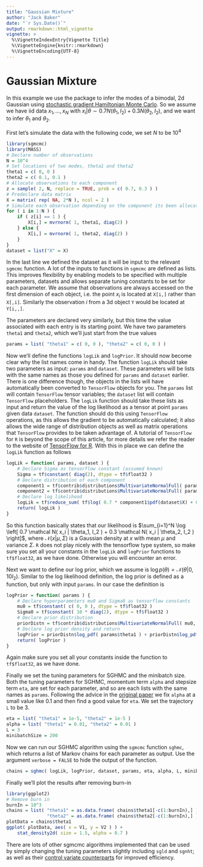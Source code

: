 ```yaml
---
title: "Gaussian Mixture"
author: "Jack Baker"
date: "`r Sys.Date()`"
output: rmarkdown::html_vignette
vignette: >
  %\VignetteIndexEntry{Vignette Title}
  %\VignetteEngine{knitr::rmarkdown}
  %\VignetteEncoding{UTF-8}
---
```


# Gaussian Mixture

In this example we use the package to infer the modes of a bimodal, 2d Gaussian using [stochastic gradient Hamiltonian Monte Carlo](https://arxiv.org/pdf/1402.4102v2.pdf). So we assume we have iid data $x_1, \dots, x_N$ with $x_i | \theta \sim 0.7 N( \theta_1, I_2 ) + 0.3 N( \theta_2, I_2 )$, and we want to infer $\theta_1$ and $\theta_2$.

First let's simulate the data with the following code, we set $N$ to be $10^4$
```r
library(sgmcmc)
library(MASS)
# Declare number of observations
N = 10^4
# Set locations of two modes, theta1 and theta2
theta1 = c( 0, 0 )
theta2 = c( 0.1, 0.1 )
# Allocate observations to each component
z = sample( 2, N, replace = TRUE, prob = c( 0.7, 0.3 ) )
# Predeclare data matrix
X = matrix( rep( NA, 2*N ), ncol = 2 )
# Simulate each observation depending on the component its been allocated
for ( i in 1:N ) {
    if ( z[i] == 1 ) {
        X[i,] = mvrnorm( 1, theta1, diag(2) )
    } else {
        X[i,] = mvrnorm( 1, theta2, diag(2) )
    }
}
dataset = list("X" = X)
```
In the last line we defined the dataset as it will be input to the relevant `sgmcmc` function. A lot of the inputs to functions in `sgmcmc` are defined as lists. This improves flexibility by enabling models to be specified with multiple parameters, datasets and allows separate tuning constants to be set for each parameter. We assume that observations are always accessed on the first dimension of each object, i.e. the point $x_i$ is located at `X[i,]` rather than `X[,i]`. Similarly the observation $i$ from a 3d object `Y` would be located at `Y[i,,]`.

The parameters are declared very similarly, but this time the value associated with each entry is its starting point. We have two parameters `theta1` and `theta2`, which we'll just start from the true values
```r
params = list( "theta1" = c( 0, 0 ), "theta2" = c( 0, 0 ) )
```

Now we'll define the functions `logLik` and `logPrior`. It should now become clear why the list names come in handy. The function `logLik` should take two parameters as input: `params` and `dataset`. These parameters will be lists with the same names as those you defined for `params` and `dataset` earlier. There is one difference though, the objects in the lists will have automatically been converted to `TensorFlow` objects for you. The `params` list will contain `TensorFlow` tensor variables; the `dataset` list will contain `TensorFlow` placeholders. The `logLik` function should take these lists as input and return the value of the log likelihood as a tensor at point `params` given data `dataset`. The function should do this using `TensorFlow` operations, as this allows the gradient to be automatically calculated; it also allows the wide range of distribution objects as well as matrix operations that `TensorFlow` provides to be taken advantage of. A tutorial of `TensorFlow` for `R` is beyond the scope of this article, for more details we refer the reader to the website of [TensorFlow for R](https://tensorflow.rstudio.com/). With this in place we can define the `logLik` function as follows
```r
logLik = function( params, dataset ) {
    # Declare Sigma as tensorflow constant (assumed known)
    Sigma = tf$constant( diag(2), dtype = tf$float32 )
    # Declare distribution of each component
    component1 = tf$contrib$distributions$MultivariateNormalFull( params$theta1, Sigma )
    component2 = tf$contrib$distributions$MultivariateNormalFull( params$theta2, Sigma )
    # Declare log likelihood
    logLik = tf$reduce_sum( tf$log( 0.7 * component1$pdf(dataset$X) + 0.3 * component2$pdf(dataset$X) ) )
    return( logLik )
}
```
So this function basically states that our likelihood is $\sum_{i=1}^N \log \left[ 0.7 \mathcal N( x_i | \theta_1, I_2 ) + 0.3 \mathcal N( x_i | \theta_2, I_2 ) \right]$, where $\mathcal N( x | \mu, \Sigma )$ is a Gaussian density at $x$ with mean $\mu$ and variance $\Sigma$. `R` does not play nicely with the tensorflow type system, so make sure you set all your constants in the `logLik` and `logPrior` functions to `tf$float32`, as we have done. Otherwise you will encounter an error.

Next we want to define our log prior, which we assume is $\log p( \theta ) = \mathcal N(\theta | 0,10I_2)$. Similar to the log likelihood definition, the log prior is defined as a function, but only with input `params`. In our case the definition is
```r
logPrior = function( params ) {
    # Declare hyperparameters mu0 and Sigma0 as tensorflow constants
    mu0 = tf$constant( c( 0, 0 ), dtype = tf$float32 )
    Sigma0 = tf$constant( 10 * diag(2), dtype = tf$float32 )
    # Declare prior distribution
    priorDistn = tf$contrib$distributions$MultivariateNormalFull( mu0, Sigma0 )
    # Declare log prior density and return
    logPrior = priorDistn$log_pdf( params$theta1 ) + priorDistn$log_pdf( params$theta2 )
    return( logPrior )
}
```
Again make sure you set all your constants inside the function to `tf$float32`, as we have done.

Finally we set the tuning parameters for SGHMC and the minibatch size. Both the tuning parameters for SGHMC, momentum term `alpha` and stepsize term `eta`, are set for each parameter, and so are each lists with the same names as `params`. Following the advice in the [original paper](https://arxiv.org/pdf/1402.4102v2.pdf) we fix `alpha` at a small value like $0.1$ and then find a good value for `eta`. We set the trajectory `L` to be 3.
```r
eta = list( "theta1" = 1e-5, "theta2" = 1e-5 )
alpha = list( "theta1" = 0.01, "theta2" = 0.01 )
L = 3
minibatchSize = 200
```

Now we can run our SGHMC algorithm using the `sgmcmc` function `sghmc`, which returns a list of Markov chains for each parameter as output. Use the argument `verbose = FALSE` to hide the output of the function.
```r
chains = sghmc( logLik, logPrior, dataset, params, eta, alpha, L, minibatchSize, nIters = 10^4, verbose = FALSE )
```

Finally we'll plot the results after removing burn-in
```r
library(ggplot2)
# Remove burn in
burnIn = 10^3
chains = list( "theta1" = as.data.frame( chains$theta1[-c(1:burnIn),] ),
               "theta2" = as.data.frame( chains$theta2[-c(1:burnIn),] ) )
plotData = chains$theta1
ggplot( plotData, aes( x = V1, y = V2 ) ) +
    stat_density2d( size = 1.5, alpha = 0.7 )
```

There are lots of other sgmcmc algorithms implemented that can be used by simply changing the tuning parameters slightly including `sgld` and `sgnht`; as well as their [control variate counterparts](https://arxiv.org/pdf/1706.05439.pdf) for improved efficiency.

